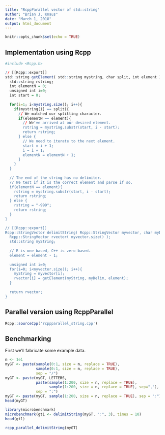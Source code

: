 ```yaml
---
title: "RcppParallel vector of std::string"
author: "Brian J. Knaus"
date: "March 1, 2018"
output: html_document
---
```


```r
knitr::opts_chunk$set(echo = TRUE)
```


## Implementation using Rcpp


```r
#include <Rcpp.h>

// [[Rcpp::export]]
std::string getElement( std::string mystring, char split, int element ) {
  std::string rstring;
  int elementN = 0;
  unsigned int i=0;
  int start = 0;
  
  for(i=1; i<mystring.size(); i++){
    if(mystring[i] == split){
      // We matched our splitting character.
      if(elementN == element){
        // We've arrived at our desired element.
        rstring = mystring.substr(start, i - start);
        return rstring;
      } else {
        // We need to iterate to the next element.
        start = i + 1;
        i = i + 1;
        elementN = elementN + 1;
      }
    }
  }
  
  // The end of the string has no delimiter.
  // We test if it is the correct element and parse if so.
  if(elementN == element){
    rstring = mystring.substr(start, i - start);
    return rstring;
  } else {
    rstring = "-999";
    return rstring;
  }
}

// [[Rcpp::export]]
Rcpp::StringVector delimitString( Rcpp::StringVector myvector, char myDelim, int element ) {
  Rcpp::StringVector rvector( myvector.size() );
  std::string myString;
  
  // R is one based, C++ is zero based.
  element = element - 1;
  
  unsigned int i=0;
  for(i=0; i<myvector.size(); i++){
    myString = myvector[i];
    rvector[i] = getElement(myString, myDelim, element);
  }
  
  return rvector;
}


```



## Parallel version using RcppParallel

```r
Rcpp::sourceCpp('rcppparallel_string.cpp')
```


## Benchmarking


First we'll fabricate some example data.


```r
n <- 1e1
myGT <- paste(sample(0:1, size = n, replace = TRUE),
              sample(0:1, size = n, replace = TRUE),
              sep = "/")
myGT <- paste(myGT, LETTERS, 
              paste(sample(1:200, size = n, replace = TRUE), 
                    sample(1:200, size = n, replace = TRUE), sep=","),
              sep = ":")
myGT <- paste(myGT, sample(1:200, size = n, replace = TRUE), sep = ":")
head(myGT)
```





```r
library(microbenchmark)
microbenchmark(gt1 <- delimitString(myGT, ":", 3), times = 10)
head(gt1)

rcpp_parallel_delimitString(myGT)
```




